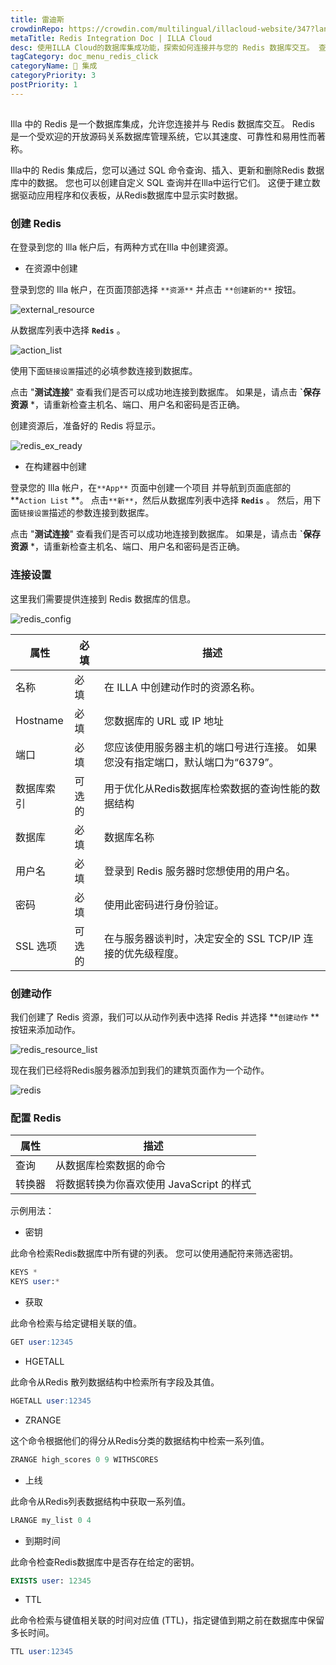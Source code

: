 ```yaml
---
title: 雷迪斯
crowdinRepo: https://crowdin.com/multilingual/illacloud-website/347?languages=zhcn&filter=basic&value=0
metaTitle: Redis Integration Doc | ILLA Cloud
desc: 使用ILLA Cloud的数据库集成功能，探索如何连接并与您的 Redis 数据库交互。 查看本指南了解更多详情。
tagCategory: doc_menu_redis_click
categoryName: 🔨 集成
categoryPriority: 3
postPriority: 1
---
```


## <h2 hidden>Redis是什么？</h2>

Illa 中的 Redis 是一个数据库集成，允许您连接并与 Redis 数据库交互。 Redis 是一个受欢迎的开放源码关系数据库管理系统，它以其速度、可靠性和易用性而著称。

Illa中的 Redis 集成后，您可以通过 SQL 命令查询、插入、更新和删除Redis 数据库中的数据。 您也可以创建自定义 SQL 查询并在Illa中运行它们。 这便于建立数据驱动应用程序和仪表板，从Redis数据库中显示实时数据。

### 创建 Redis

在登录到您的 Illa 帐户后，有两种方式在Illa 中创建资源。

-   在资源中创建

登录到您的 Illa 帐户，在页面顶部选择 `**资源**` 并点击 `**创建新的**` 按钮。

![external_resource](https://cdn.illacloud.com/official-website/img/docs/external_resource.png)

从数据库列表中选择 **`Redis`** 。

![action_list](https://cdn.illacloud.com/official-website/img/docs/action_list.png)

使用下面`链接设置`描述的必填参数连接到数据库。

点击 "**测试连接**" 查看我们是否可以成功地连接到数据库。 如果是，请点击 **\`保存资源** \*，请重新检查主机名、端口、用户名和密码是否正确。

创建资源后，准备好的 Redis 将显示。

![redis_ex_ready](https://cdn.illacloud.com/official-website/img/docs/redis_ex_ready.png)

-   在构建器中创建

登录您的 Illa 帐户，在`**App**` 页面中创建一个项目 并导航到页面底部的 **`Action List` **。 点击`**新**`，然后从数据库列表中选择 **`Redis`** 。 然后，用下面`链接设置`描述的参数连接到数据库。

点击 "**测试连接**" 查看我们是否可以成功地连接到数据库。 如果是，请点击 **\`保存资源** \*，请重新检查主机名、端口、用户名和密码是否正确。

### 连接设置

这里我们需要提供连接到 Redis 数据库的信息。

![redis_config](https://cdn.illacloud.com/official-website/img/docs/redis_config.png)

| 属性             | 必填  | 描述                                                                                                            |
| -------------- | --- | ------------------------------------------------------------------------------------------------------------- |
| 名称             | 必填  | 在 ILLA 中创建动作时的资源名称。                                                                                           |
| Hostname       | 必填  | 您数据库的 URL 或 IP 地址                                                                                             |
| 端口             | 必填  | 您应该使用服务器主机的端口号进行连接。 如果您没有指定端口，默认端口为“6379”。                                                                    |
| 数据库索引          | 可选的 | 用于优化从Redis数据库检索数据的查询性能的数据结构                                                                                   |
| 数据库            | 必填  | 数据库名称                                                                                                         |
| 用户名            | 必填  | 登录到 Redis 服务器时您想使用的用户名。                                                                                       |
| 密码             | 必填  | 使用此密码进行身份验证。                                                                                                  |
| SSL 选项         | 可选的 | 在与服务器谈判时，决定安全的 SSL TCP/IP 连接的优先级程度。                                                                           |

### 创建动作

我们创建了 Redis 资源，我们可以从动作列表中选择 Redis 并选择 **`创建动作` ** 按钮来添加动作。

![redis_resource_list](https://cdn.illacloud.com/official-website/img/docs/redis_resource_list.png)

现在我们已经将Redis服务器添加到我们的建筑页面作为一个动作。

![redis](https://cdn.illacloud.com/official-website/img/docs/redis.png)

### 配置 Redis

| 属性       | 描述                                                |
| -------- | ------------------------------------------------- |
| 查询       | 从数据库检索数据的命令                                       |
| 转换器      | 将数据转换为你喜欢使用 JavaScript 的样式                        |

示例用法：

-   密钥

此命令检索Redis数据库中所有键的列表。 您可以使用通配符来筛选密钥。

```sql
KEYS *
KEYS user:*
```

-   获取

此命令检索与给定键相关联的值。

```sql
GET user:12345
```

-   HGETALL

此命令从Redis 散列数据结构中检索所有字段及其值。

```sql
HGETALL user:12345
```

-   ZRANGE

这个命令根据他们的得分从Redis分类的数据结构中检索一系列值。

```sql
ZRANGE high_scores 0 9 WITHSCORES
```

-   上线

此命令从Redis列表数据结构中获取一系列值。

```sql
LRANGE my_list 0 4
```

-   到期时间

此命令检查Redis数据库中是否存在给定的密钥。

```sql
EXISTS user: 12345
```

-   TTL

此命令检索与键值相关联的时间对应值 (TTL)，指定键值到期之前在数据库中保留多长时间。

```sql
TTL user:12345
```
